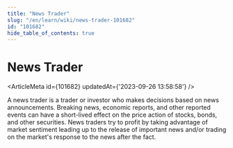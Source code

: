 ```yaml
---
title: "News Trader"
slug: "/en/learn/wiki/news-trader-101682"
id: "101682"
hide_table_of_contents: true
---
```



# News Trader

<ArticleMeta id={101682} updatedAt={'2023-09-26 13:58:58'} />
<div className='border-solid border-b border-t-0 my-4 border-[var(--ifm-color-gray-300)]' />

A news trader is a trader or investor who makes decisions based on news announcements. Breaking news, economic reports, and other reported events can have a short-lived effect on the price action of stocks, bonds, and other securities. News traders try to profit by taking advantage of market sentiment leading up to the release of important news and/or trading on the market's response to the news after the fact.
